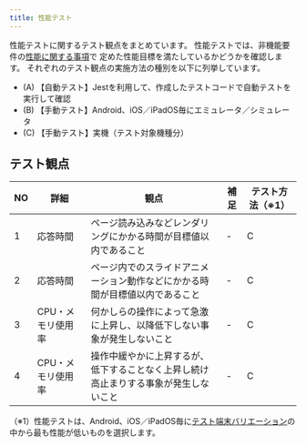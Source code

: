 ```yaml
---
title: 性能テスト
---
```


性能テストに関するテスト観点をまとめています。
性能テストでは、非機能要件の[性能に関する事項](/react-native/santoku/requirements/non-functional/performance.mdx)で
定めた性能目標を満たしているかどうかを確認します。
それぞれのテスト観点の実施方法の種別を以下に列挙しています。

- (A) 【自動テスト】Jestを利用して、作成したテストコードで自動テストを実行して確認
- (B) 【手動テスト】Android、iOS／iPadOS毎にエミュレータ／シミュレータ
- (C) 【手動テスト】実機（テスト対象機種分）

## テスト観点

| NO | 詳細 | 観点 | 補足 | テスト方法（※1） |
| --- | --- | --- | --- | --- |
| 1 | 応答時間 | ページ読み込みなどレンダリングにかかる時間が目標値以内であること | - | C |
| 2 | 応答時間 | ページ内でのスライドアニメーション動作などにかかる時間が目標値以内であること | - | C |
| 3 | CPU・メモリ使用率 | 何かしらの操作によって急激に上昇し、以降低下しない事象が発生しないこと | - | C |
| 4 | CPU・メモリ使用率 | 操作中緩やかに上昇するが、低下することなく上昇し続け高止まりする事象が発生しないこと | - | C |

（※1）性能テストは、Android、iOS／iPadOS毎に[テスト端末バリエーション](/react-native/santoku/test-planning/test-variation.mdx)の中から最も性能が低いものを選択します。
